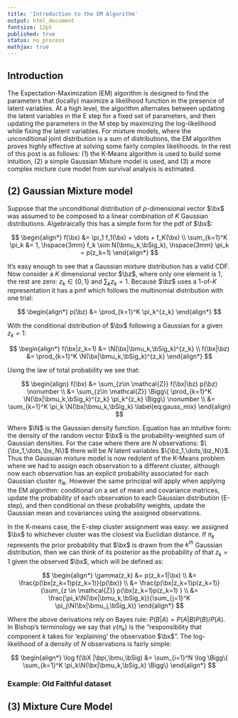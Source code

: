 ---
title: 'Introduction to the EM Algorithm'
output: html_document
fontsize: 12pt
published: true
status: no_process
mathjax: true
---

$$
\newcommand{\bx}{\boldsymbol{x}}
\newcommand{\bX}{\boldsymbol{X}}
\newcommand{\bz}{\boldsymbol{z}}
\newcommand{\br}{\boldsymbol{r}}
\newcommand{\N}{\mathcal{N}}
\newcommand{\bmu}{\boldsymbol{\mu}}
\newcommand{\bpi}{\boldsymbol{\pi}}
\newcommand{\bSig}{\boldsymbol{\Sigma}}
$$

## Introduction

The Expectation-Maximization (EM) algorithm is designed to find the parameters that (locally) maximize a likelihood function in the presence of latent variables. At a high level, the algorithm alternates between updating the latent variables in the E step for a fixed set of parameters, and then updating the parameters in the M step by maximizing the log-likelihood while fixing the latent variables. For mixture models, where the unconditional joint distribution is a sum of distributions, the EM algorithm proves highly effective at solving some fairly complex likelihoods. In the rest of this post is as follows: (1) the K-Means algorithm is used to build some intuition, (2) a simple Gaussian Mixture model is used, and (3) a more complex micture cure model from survival analysis is estimated.

## (2) Gaussian Mixture model

Suppose that the unconditional distribution of $p$-dimensional vector $\bx$ was assumed to be composed to a linear combination of $K$ Gaussian distributions. Algebraically this has a simple form for the pdf of $\bx$:

$$
\begin{align*}
f(\bx) &= \pi_1 f_1(\bx) + \dots + f_K(\bx) \\
\sum_{k=1}^K \pi_k &= 1, \hspace{3mm} f_k \sim N(\bmu_k,\bSig_k), \hspace{3mm} \pi_k = p(z_k=1)
\end{align*}
$$

It's easy enough to see that a Gaussian mixture distribution has a valid CDF. Now consider a $K$ dimensional vector $\bz$, where only one element is 1, the rest are zero: $z_k \in \{0,1\}$ and $\sum_k z_k=1$. Because $\bz$ uses a 1-of-$K$ representation it has a pmf which follows the multinomial distribution with one trial:

$$
\begin{align*}
p(\bz) &= \prod_{k=1}^K \pi_k^{z_k}
\end{align*}
$$

With the conditional distribution of $\bx$ following a Gaussian for a given $z_k=1$:

$$
\begin{align*}
f(\bx|z_k=1) &= \N(\bx|\bmu_k,\bSig_k)^{z_k} \\
f(\bx|\bz) &= \prod_{k=1}^K \N(\bx|\bmu_k,\bSig_k)^{z_k}
\end{align*}
$$


Using the law of total probability we see that:

$$
\begin{align}
f(\bx) &= \sum_{z\in \mathcal{Z}} f(\bx|\bz) p(\bz) \nonumber \\
&= \sum_{z\in \mathcal{Z}} \Bigg\{  \prod_{k=1}^K \N(\bx|\bmu_k,\bSig_k)^{z_k}  \pi_k^{z_k} \Bigg\} \nonumber \\
&= \sum_{k=1}^K \pi_k \N(\bx|\bmu_k,\bSig_k) \label{eq:gauss_mix}
\end{align}
$$

Where $\N$ is the Gaussian density function. Equation \eqref{eq:gauss_mix} has an intuitive form: the density of the random vector $\bx$ is the probability-weighted sum of Gaussian densities. For the case where there are $N$ observations: $\{\bx_1,\dots,\bx_N\}$ there will be $N$ latent variables $\{\bz_1,\dots,\bz_N\}$. Thus the Gaussian mixture model is now redolent of the K-Means problem where we had to assign each observation to a different cluster, although now each observation has an explicit probability associated for each Gaussian cluster $\pi_{ik}$. However the same principal will apply when applying the EM algorithm: conditional on a set of mean and covariance matrices, update the probability of each observation to each Gaussian distribution (E-step), and then conditional on these probability weights, update the Gaussian mean and covariances using the assigned observations.

In the K-means case, the E-step cluster assignment was easy: we assigned $\bx$ to whichever cluster was the closest via Euclidian distance. If $\pi_k$ represents the prior probability that $\bx$ is drawn from the $k^{th}$ Gaussian distribution, then we can think of its posterior as the probability of that $z_k=1$ given the observed $\bx$, which will be defined as:

$$
\begin{align*}
\gamma(z_k) &= p(z_k=1|\bx) \\
&= \frac{p(\bx|z_k=1)p(z_k=1)}{p(\bx)} \\
&= \frac{p(\bx|z_k=1)p(z_k=1)}{\sum_{z \in \mathcal{Z}} p(\bx|z_k=1)p(z_k=1) } \\
&= \frac{\pi_k\N(\bx|\bmu_k,\bSig_k)}{\sum_{j=1}^K \pi_j\N(\bx|\bmu_j,\bSig_k)}
\end{align*}
$$

Where the above derivations rely on Bayes rule: $P(B|A)=P(A|B)P(B)/P(A)$. In Bishop's terminology we say that $\gamma(\pi_k)$ is the "responsibility that component $k$ takes for 'explaining' the observation $\bx$". The log-likelihood of a density of $N$ observations is fairly simple:

$$
\begin{align*}
\log f(\bX |\bpi,\bmu,\bSig) &= \sum_{i=1}^N \log \Bigg\{ \sum_{k=1}^K \pi_k\N(\bx|\bmu_k,\bSig_k)  \Bigg\}
\end{align*}
$$


### Example: Old Faithful dataset




## (3) Mixture Cure Model








